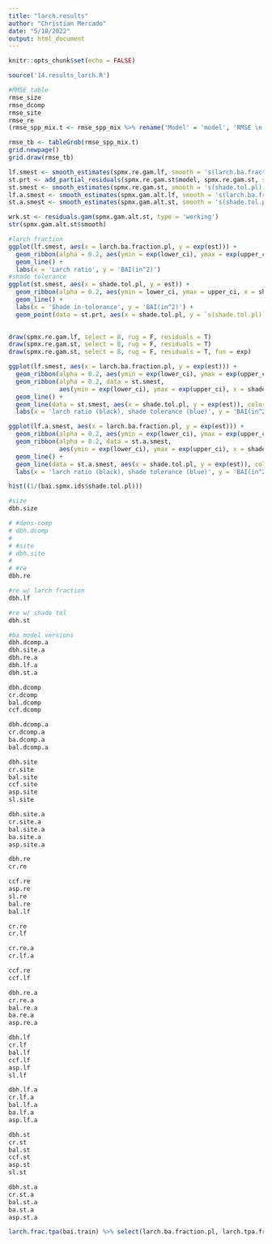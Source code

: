```yaml
---
title: "larch.results"
author: "Christian Mercado"
date: "5/18/2022"
output: html_document
---
```


```r
knitr::opts_chunk$set(echo = FALSE)

source('14.results_larch.R')
```


```r
#RMSE table
rmse_size
rmse_dcomp
rmse_site
rmse_re
(rmse_spp_mix.t <- rmse_spp_mix %>% rename('Model' = 'model', 'RMSE \n selected model' = rmse.selected, 'RMSE \nselected alternative' = rmse.sel.alt, 'RMSE \n single best' = rmse.best1, 'RMSE \n FVS' = fvs))

rmse_tb <- tableGrob(rmse_spp_mix.t)
grid.newpage()
grid.draw(rmse_tb)
```

```r
lf.smest <- smooth_estimates(spmx.re.gam.lf, smooth = 's(larch.ba.fraction.pl)') %>% add_confint()
st.prt <- add_partial_residuals(spmx.re.gam.st$model, spmx.re.gam.st, select = 8)
st.smest <- smooth_estimates(spmx.re.gam.st, smooth = 's(shade.tol.pl)') %>% add_confint()
lf.a.smest <- smooth_estimates(spmx.gam.alt.lf, smooth = 's(larch.ba.fraction.pl)') %>% add_confint()
st.a.smest <- smooth_estimates(spmx.gam.alt.st, smooth = 's(shade.tol.pl)') %>% add_confint()

wrk.st <- residuals.gam(spmx.gam.alt.st, type = 'working')
str(spmx.gam.alt.st$smooth)

#larch fraction
ggplot(lf.smest, aes(x = larch.ba.fraction.pl, y = exp(est))) + 
  geom_ribbon(alpha = 0.2, aes(ymin = exp(lower_ci), ymax = exp(upper_ci), x = larch.ba.fraction.pl)) + 
  geom_line() +
  labs(x = 'Larch ratio', y = 'BAI(in^2)')
#shade tolerance
ggplot(st.smest, aes(x = shade.tol.pl, y = est)) +
  geom_ribbon(alpha = 0.2, aes(ymin = lower_ci, ymax = upper_ci, x = shade.tol.pl)) + 
  geom_line() +
  labs(x = 'Shade in-tolerance', y = 'BAI(in^2)') +
  geom_point(data = st.prt, aes(x = shade.tol.pl, y = `s(shade.tol.pl)`))
  

draw(spmx.re.gam.lf, select = 8, rug = F, residuals = T)
draw(spmx.re.gam.st, select = 8, rug = F, residuals = T)
draw(spmx.re.gam.st, select = 8, rug = F, residuals = T, fun = exp)

ggplot(lf.smest, aes(x = larch.ba.fraction.pl, y = exp(est))) + 
  geom_ribbon(alpha = 0.2, aes(ymin = exp(lower_ci), ymax = exp(upper_ci), x = larch.ba.fraction.pl)) + 
  geom_ribbon(alpha = 0.2, data = st.smest, 
              aes(ymin = exp(lower_ci), ymax = exp(upper_ci), x = shade.tol.pl), fill = 'blue') +
  geom_line() +
  geom_line(data = st.smest, aes(x = shade.tol.pl, y = exp(est)), color = 'blue')+
  labs(x = 'larch ratio (black), shade tolerance (blue)', y = 'BAI(in^2)')

ggplot(lf.a.smest, aes(x = larch.ba.fraction.pl, y = exp(est))) + 
  geom_ribbon(alpha = 0.2, aes(ymin = exp(lower_ci), ymax = exp(upper_ci), x = larch.ba.fraction.pl)) + 
  geom_ribbon(alpha = 0.2, data = st.a.smest, 
              aes(ymin = exp(lower_ci), ymax = exp(upper_ci), x = shade.tol.pl), fill = 'blue') +
  geom_line() +
  geom_line(data = st.a.smest, aes(x = shade.tol.pl, y = exp(est)), color = 'blue')+
  labs(x = 'larch ratio (black), shade tolerance (blue)', y = 'BAI(in^2)')

hist((1/(bai.spmx.ids$shade.tol.pl)))

```

```r
#size
dbh.size

# #dens-comp
# dbh.dcomp
# 
# #site
# dbh.site
# 
# #re
dbh.re

#re w/ larch fraction
dbh.lf

#re w/ shade tol
dbh.st
```

```r
#ba model versions
dbh.dcomp.a
dbh.site.a
dbh.re.a
dbh.lf.a
dbh.st.a
```

```r

dbh.dcomp
cr.dcomp
bal.dcomp
ccf.dcomp


```

```r
dbh.dcomp.a
cr.dcomp.a
ba.dcomp.a
bal.dcomp.a


```

```r

dbh.site
cr.site
bal.site
ccf.site
asp.site
sl.site

```

```r
dbh.site.a
cr.site.a
bal.site.a
ba.site.a
asp.site.a

```

```r
dbh.re
cr.re

ccf.re
asp.re
sl.re
bal.re
bal.lf

cr.re
cr.lf

cr.re.a
cr.lf.a

ccf.re
ccf.lf


```

```r
dbh.re.a
cr.re.a
bal.re.a
ba.re.a
asp.re.a


```

```r

dbh.lf
cr.lf
bal.lf
ccf.lf
asp.lf
sl.lf


```

```r

dbh.lf.a
cr.lf.a
bal.lf.a
ba.lf.a
asp.lf.a

```

```r

dbh.st
cr.st
bal.st
ccf.st
asp.st
sl.st


```

```r

dbh.st.a
cr.st.a
bal.st.a
ba.st.a
asp.st.a


```

```r
larch.frac.tpa(bai.train) %>% select(larch.ba.fraction.pl, larch.tpa.fraction.pl)
```


